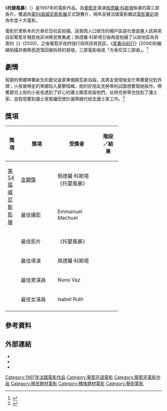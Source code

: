 {{Infobox film
| name           = 托嬰風暴<br/>Ossos
| image          = 
| caption        = 
| director       = [[佩德羅·科斯塔|佩德羅·科斯塔]]
| producer       = 
| writer         = 
| screenplay     = 佩德羅·科斯塔
| story          = 
| based on       = 
| starring       = 
| music          = 
| cinematography = Emmanuel Machuel
| editing        = Jackie Bastide
| studio         = 
| distributor    = 
| released       = {{Film date|1997|9|2|[[威尼斯影展|威尼斯影展]]|1997|11|14|葡萄牙|df=yes}}
| runtime        = 94分鐘
| country        = {{POR}}<br>{{FRA}}<br>{{DEN}}
| language       = 葡萄牙語
| budget         = 
| gross          = 
}}

《'''托嬰風暴'''》（{{lang-pt|'''Ossos'''}}）是1997年的電影作品，為[[葡萄牙|葡萄牙]]導演[[佩德羅·科斯塔|佩德羅·科斯塔]]執導的第三部長片，獲選為[[威尼斯影展|第54屆威尼斯影展]]正式競賽片，隔年並被法國電影雜誌[[電影筆記|電影筆記]]選為年度十大電影。

電影於里斯本的方泰尼亞社區拍攝，該貧困人口居住的棚戶區是社會底層人民與來自前葡萄牙殖民地非洲移民聚集處；佩德羅·科斯塔日後再度拍攝了以該地區為背景的《{{link-pt|在凡妲的小房間裡|No Quarto da Vanda}}》(2000)，之後葡萄牙政府強行拆除該貧民區，《[[青春向前行|青春向前行]]》(2006)則繼續拍攝非裔移民遊蕩回被拆除的廢墟，三部電影組成「方泰尼亞三部曲」。<ref>{{cite web|url=https://www.criterion.com/current/posts/1425-pedro-costa-s-fontainhas-trilogy-rooms-for-the-living-and-the-dead|title=Pedro Costa’s Fontainhas Trilogy: Rooms for the Living and the Dead|accessdate=2010-03-30|work=criterion.com|archive-date=2021-03-02|archive-url=https://web.archive.org/web/20210302122232/https://www.criterion.com/current/posts/1425-pedro-costa-s-fontainhas-trilogy-rooms-for-the-living-and-the-dead|dead-url=no}}</ref>

== 劇情 ==
貧窮的蒂娜帶著新生的嬰兒返家準備開瓦斯自殺，其男友發現後急忙帶著嬰兒到外頭；小孩被帶走的蒂娜陷入憂鬱情緒，她的好朋友克勞蒂則試圖想要幫她振作。帶著嬰兒上街的小爸爸遇到了好心的護士願意收留他們，此時克勞蒂也找到了護士家，並假借要到護士家幫傭而使計讓蒂娜代她去護士家工作。<ref>{{cite web|url=http://www.taipeiff.org.tw/Program_s.aspx?FwebID=f42c6212-7c25-438a-89c5-2320353cbad5&SubID=65&FilmID=88|title=台北電影節:托嬰風暴|accessdate=2015-06-25|work=taipeiff.org.tw|archive-date=2016-03-04|archive-url=https://web.archive.org/web/20160304190829/http://www.taipeiff.org.tw/Program_s.aspx?FwebID=f42c6212-7c25-438a-89c5-2320353cbad5&SubID=65&FilmID=88|dead-url=yes}}</ref>

== 獎項 ==
{| class="wikitable" width="72%"
|-align=center
! width="10%"|獎項
! width="28%"|獎項
! width=<!保留調整空間"25%">|受獎者
! width="15%"|階段／結果
|- align=center
| rowspan="2"|[[威尼斯影展|第54屆威尼斯影展]]
| [[金獅獎|金獅獎]]
| 佩德羅·科斯塔<br>《托嬰風暴》
| {{nom}}
|- align=center
| 最佳攝影
| Emmanuel Machuel
| {{won}}
|- align=center
| rowspan="4"|{{link-pt|葡萄牙金球獎|Globos de Ouro (Portugal)|第3屆葡萄牙金球獎}}
| 最佳影片
| 《托嬰風暴》
| {{nom}}
|- align=center
| 最佳導演
| 佩德羅·科斯塔
| {{nom}}
|- align=center
| 最佳男演員
| Nuno Vaz 
| {{nom}}
|- align=center
| 最佳女演員
| Isabel Ruth 
| {{nom}}
|- align=center
|}

== 參考資料 ==
{{reflist}}

==外部連結==
*{{IMDb title|0119844}}
* {{Amg movie|158771}}
*{{douban}}

{{Pedro Costa}}

{{DEFAULTSORT:Ossos}}
[[Category:1997年法國電影作品|Category:1997年法國電影作品]]
[[Category:葡萄牙語電影|Category:葡萄牙語電影]]
[[Category:葡萄牙電影作品|Category:葡萄牙電影作品]]
[[Category:移民題材電影|Category:移民題材電影]]
[[Category:種族題材電影|Category:種族題材電影]]
[[Category:藝術電影|Category:藝術電影]]